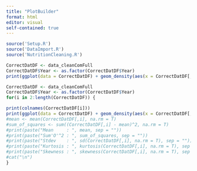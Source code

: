 ```yaml
---
title: "PlotBuilder"
format: html
editor: visual
self-contained: true
---
```



```r
source('Setup.R')
source('DataImport.R')
source('NutritionCleaning.R')
```

```r
CorrectDatDF <- data_cleanComFull
CorrectDatDF$Year <- as.factor(CorrectDatDF$Year)
print(ggplot(data = CorrectDatDF) + geom_density(aes(x = CorrectDatDF[,2], fill = Year, color = Year, after_stat(scaled)),alpha = 0.2, adjust = 3.5))
```


```r
CorrectDatDF <- data_cleanComFull
CorrectDatDF$Year <- as.factor(CorrectDatDF$Year)
for(i in 2:length(CorrectDatDF)) {

print(colnames(CorrectDatDF[i]))
print(ggplot(data = CorrectDatDF) + geom_density(aes(x = CorrectDatDF[,i], fill = Year, color = Year, after_stat(scaled)),alpha = 0.2, adjust = 3.5))
#mean <- mean(CorrectDatDF[,i], na.rm = T)
#sum_of_squares <- sum((CorrectDatDF[,i] - mean)^2, na.rm = T)
#print(paste("Mean     : ", mean, sep = ""))
#print(paste("Sum'O'^2 : ", sum_of_squares, sep = ""))
#print(paste("Stdev    : ", sd(CorrectDatDF[,i], na.rm = T), sep = ""))
#print(paste("Kurtosis : ", kurtosis(CorrectDatDF[,i], na.rm = T), sep = ""))
#print(paste("Skewness : ", skewness(CorrectDatDF[,i], na.rm = T), sep = ""))
#cat("\n")
}
```